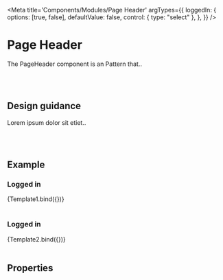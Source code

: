 

<Meta
	title='Components/Modules/Page Header'
	argTypes={{
		loggedIn: {
			options: [true, false],
			defaultValue: false,
			control: { type: "select" },
		},
	}}
/>

# Page Header

The PageHeader component is an Pattern that..

<br />
<br />

## Design guidance

Lorem ipsum dolor sit etiet..

<br />
<br />

## Example

### Logged in


<Canvas>
	<Story
		name='Logged out'
		args={{
			loggedIn: false,
		}}
	>
		{Template1.bind({})}
	</Story>
</Canvas>

<br />
<br />

### Logged in


<Canvas>
	<Story
		name='Logged in'
		args={{
			loggedIn: true,
		}}
	>
		{Template2.bind({})}
	</Story>
</Canvas>

<br />
<br />

## Properties

<Props story='Logged Out' />

<br />
<br />
